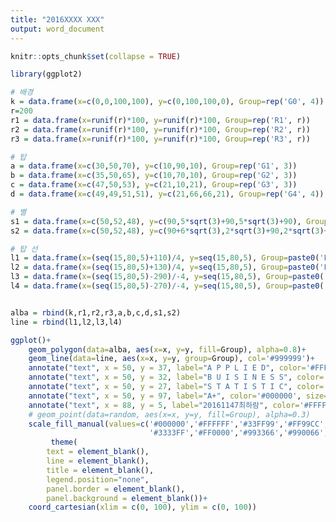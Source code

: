 ---
title: "2016XXXX XXX"
output: word_document
---

```{r setup, include=FALSE}
knitr::opts_chunk$set(collapse = TRUE)
```

```{r}
library(ggplot2)

# 배경
k = data.frame(x=c(0,0,100,100), y=c(0,100,100,0), Group=rep('G0', 4))
r=200
r1 = data.frame(x=runif(r)*100, y=runif(r)*100, Group=rep('R1', r))
r2 = data.frame(x=runif(r)*100, y=runif(r)*100, Group=rep('R2', r))
r3 = data.frame(x=runif(r)*100, y=runif(r)*100, Group=rep('R3', r))

# 탑
a = data.frame(x=c(30,50,70), y=c(10,90,10), Group=rep('G1', 3))
b = data.frame(x=c(35,50,65), y=c(10,70,10), Group=rep('G2', 3))
c = data.frame(x=c(47,50,53), y=c(21,10,21), Group=rep('G3', 3))
d = data.frame(x=c(49,49,51,51), y=c(21,66,66,21), Group=rep('G4', 4))

# 별
s1 = data.frame(x=c(50,52,48), y=c(90,5*sqrt(3)+90,5*sqrt(3)+90), Group=rep('G5', 3))
s2 = data.frame(x=c(50,52,48), y=c(90+6*sqrt(3),2*sqrt(3)+90,2*sqrt(3)+90), Group=rep('G6', 3))

# 탑 선
l1 = data.frame(x=(seq(15,80,5)+110)/4, y=seq(15,80,5), Group=paste0('L',seq(1,14)))
l2 = data.frame(x=(seq(15,80,5)+130)/4, y=seq(15,80,5), Group=paste0('L',seq(1,14)))
l3 = data.frame(x=(seq(15,80,5)-290)/-4, y=seq(15,80,5), Group=paste0('L',seq(17,30)))
l4 = data.frame(x=(seq(15,80,5)-270)/-4, y=seq(15,80,5), Group=paste0('L',seq(17,30)))


alba = rbind(k,r1,r2,r3,a,b,c,d,s1,s2)
line = rbind(l1,l2,l3,l4)

ggplot()+
    geom_polygon(data=alba, aes(x=x, y=y, fill=Group), alpha=0.8)+
    geom_line(data=line, aes(x=x, y=y, group=Group), col='#999999')+
    annotate("text", x = 50, y = 37, label="A P P L I E D", color='#FFFFFF', size=4.5, family='serif')+
    annotate("text", x = 50, y = 32, label="B U I S I N E S S", color='#FFFFFF', size=4.5, family='serif')+
    annotate("text", x = 50, y = 27, label="S T A T I S T I C", color='#FFFFFF', size=4.7, family='serif')+
    annotate("text", x = 50, y = 97, label="A+", color='#000000', size=2.8, fontface='bold')+
    annotate("text", x = 88, y = 5, label="20161147최하람", color='#FFFF00', size=5, fontface='bold')+
    # geom_point(data=random, aes(x=x, y=y, fill=Group), alpha=0.3)
    scale_fill_manual(values=c('#000000','#FFFFFF','#33FF99','#FF99CC', # 여기까지 배경색
                               '#3333FF','#FF0000','#993366','#990066','#FFCC00','#FFCC00'))+ # 여기서부터는 탑 색
         theme(
        text = element_blank(),
        line = element_blank(),
        title = element_blank(),
        legend.position="none",
        panel.border = element_blank(),
        panel.background = element_blank())+
    coord_cartesian(xlim = c(0, 100), ylim = c(0, 100))
```

